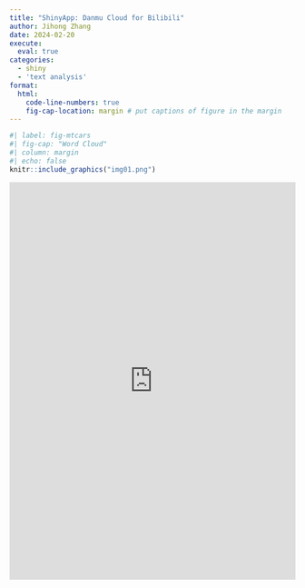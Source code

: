 ```yaml
---
title: "ShinyApp: Danmu Cloud for Bilibili"
author: Jihong Zhang
date: 2024-02-20
execute:
  eval: true
categories: 
  - shiny
  - 'text analysis'
format:
  html:
    code-line-numbers: true
    fig-cap-location: margin # put captions of figure in the margin
---
```


```r
#| label: fig-mtcars
#| fig-cap: "Word Cloud"
#| column: margin
#| echo: false
knitr::include_graphics("img01.png")
```

```{=html}
<iframe width="100%" height="700px" src="https://jihongz.shinyapps.io/Danmu_Cloud_mobile" frameborder="0" marginwidth="0" marginheight="0" style="border: none; max-width:100%; max-height:100vh" allowfullscreen webkitallowfullscreen mozallowfullscreen msallowfullscreen> </iframe>
```
